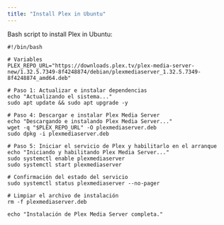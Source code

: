 ```yaml
---
title: "Install Plex in Ubuntu"
---
```


Bash script to install Plex in Ubuntu:

```
#!/bin/bash

# Variables
PLEX_REPO_URL="https://downloads.plex.tv/plex-media-server-new/1.32.5.7349-8f4248874/debian/plexmediaserver_1.32.5.7349-8f4248874_amd64.deb"

# Paso 1: Actualizar e instalar dependencias
echo "Actualizando el sistema..."
sudo apt update && sudo apt upgrade -y

# Paso 4: Descargar e instalar Plex Media Server
echo "Descargando e instalando Plex Media Server..."
wget -q "$PLEX_REPO_URL" -O plexmediaserver.deb
sudo dpkg -i plexmediaserver.deb

# Paso 5: Iniciar el servicio de Plex y habilitarlo en el arranque
echo "Iniciando y habilitando Plex Media Server..."
sudo systemctl enable plexmediaserver
sudo systemctl start plexmediaserver

# Confirmación del estado del servicio
sudo systemctl status plexmediaserver --no-pager

# Limpiar el archivo de instalación
rm -f plexmediaserver.deb

echo "Instalación de Plex Media Server completa."

```